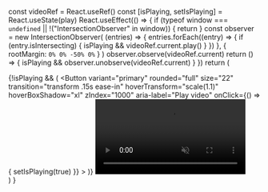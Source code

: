   const videoRef = React.useRef()
  const [isPlaying, setIsPlaying] = React.useState(play)
  React.useEffect(() => {
    if (typeof window === `undefined` || !("IntersectionObserver" in window)) {
      return
    }
    const observer = new IntersectionObserver(
      (entries) => {
        entries.forEach((entry) => {
          if (entry.isIntersecting) {
            isPlaying && videoRef.current.play()
          }
        })
      },
      { rootMargin: `0% 0% -50% 0%` }
    )
    observer.observe(videoRef.current)
    return () => {
      isPlaying && observer.unobserve(videoRef.current)
    }
  })
  return (
    <Div
      position="relative"
      w="100%"
      boxShadow="3xl"
      mt="10|20"
      rounded="2xl"
      overflow="hidden"
      borderWidth="10px"
      borderColor="#000"
      bg="#000"
    >
      {!isPlaying && (
        <Flexbox
          background="#000 url(thumbnail.png) no-repeat"
          backgroundSize="cover"
          position="absolute"
          top="0"
          left="0"
          right="0"
          bottom="0"
          justifyContent="center"
        >
          <Button
            variant="primary"
            rounded="full"
            size="22"
            transition="transform .15s ease-in"
            hoverTransform="scale(1.1)"
            hoverBoxShadow="xl"
            zIndex="1000"
            aria-label="Play video"
            onClick={() => {
              setIsPlaying(true)
            }}
          >
            <Icon name="play" size="8" ml="1" />
          </Button>
        </Flexbox>
      )}
      <Video muted playsinline ref={videoRef} w="full" loop={isPlaying}>
        <Source src={url} type="video/mp4" />
      </Video>
    </Div>
  )
}
